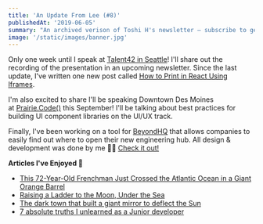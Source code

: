 ```yaml
---
title: 'An Update From Lee (#8)'
publishedAt: '2019-06-05'
summary: "An archived verison of Toshi H's newsletter – subscribe to get early access."
image: '/static/images/banner.jpg'
---
```


Only one week until I speak at [Talent42 in Seattle](https://www.talent42.com/agenda/speakers/425777)!
I'll share out the recording of the presentation in an upcoming newsletter.
Since the last update, I've written one new post called [How to Print in React Using Iframes](/blog/how-to-print-in-react-using-iframes/).

I'm also excited to share I'll be speaking Downtown Des Moines at [Prairie.Code()](https://prairiecode.amegala.com/Speakers)
this September! I'll be talking about best practices for building UI component libraries
on the UI/UX track.

Finally, I've been working on a tool for [BeyondHQ](https://www.beyondhq.co/geo-eval) that allows companies to easily find out
where to open their new engineering hub. All design & development was done by me 💁🏻‍
[Check it out!](https://www.beyondhq.co/geo-eval)

**Articles I've Enjoyed 📝**

- [This 72-Year-Old Frenchman Just Crossed the Atlantic Ocean in a Giant Orange Barrel](<http://[https://www.popularmechanics.com/adventure/outdoors/a27396168/frenchman-crosses-atlantic-ocean-in-barrel/](https://www.popularmechanics.com/adventure/outdoors/a27396168/frenchman-crosses-atlantic-ocean-in-barrel/)>)
- [Raising a Ladder to the Moon, Under the Sea](https://blogs.microsoft.com/today-in-tech/raising-a-ladder-to-the-moon-under-the-sea/)
- [The dark town that built a giant mirror to deflect the Sun](http://www.bbc.com/future/story/20170314-the-town-that-built-a-mirror-to-catch-the-sun)
- [7 absolute truths I unlearned as a Junior developer](https://monicalent.com/blog/2019/06/03/absolute-truths-unlearned-as-junior-developer/)
